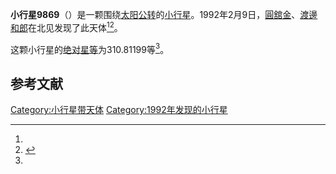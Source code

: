 {{Infobox planet
| bgcolour = #FFFFC0
| name = 9869 Yadoumaru
| symbol = 
| image = 
| caption = 
| discovery = yes
| discovery_ref = 
| discoverer = [[圓舘金|圓舘金]]、[[渡邊和郎|渡邊和郎]]
| discovery_site = [[北见|北见]] 
| discovered = 1992年2月9日
| designations = yes
| mp_name = 
| named_after = 
| alt_names = 1992 CD1/ 1952 DJ1 / 1996 HL15
| mp_category = [[主带小行星|主带小行星]]
| orbit_ref = <ref name="a">[http://ssd.jpl.nasa.gov/sbdb.cgi?sstr=9869 9869 Yadoumaru] {{Wayback|url=http://ssd.jpl.nasa.gov/sbdb.cgi?sstr=9869 |date=20210717071756 }}，小行星數據庫瀏覽器（JPL Small-Body Database Browser）－[[美国国家航空航天局|美国国家航空航天局]]喷气推进实验室</ref>
| epoch = 2456400.5 (2013年4月18日更新)
| aphelion = {{convert|2.6726982|AU|km|3|abbr=on|lk=out}}
| perihelion = {{convert|2.0532544|AU|km|3|abbr=on}}
| semimajor = {{convert|2.3629763|AU|km|3|abbr=on}}
| eccentricity = 0.1310728
| period = 1326.745061 [[日|日]]<br />3.63[[儒略年|儒略年]]
| avg_speed = 
| inclination = 2.91862
| asc_node = 187.79332
| mean_anomaly = 
| arg_peri = 310.81199
| satellites = 
| physical_characteristics = yes
| dimensions = 
| mass = 
| density = 
| surface_grav = 
| escape_velocity = 
| sidereal_day = 
| axial_tilt = 
| pole_ecliptic_lat = 
| pole_ecliptic_lon = 
| albedo = 
| temperatures= 
| temp_name1 = 
| mean_temp_1 = 
| max_temp_1 = 
| temp_name2 = 
| max_temp_2 = 
| spectral_type = 
| abs_magnitude = 310.81199
}}

'''小行星9869'''（{{lang-en|9869 Yadoumaru}}）是一颗围绕[[太阳|太阳]][[公转|公转]]的[[小行星|小行星]]。1992年2月9日，[[圓舘金|圓舘金]]、[[渡邊和郎|渡邊和郎]]在北见发现了此天体<ref name="a" /><ref>{{cite news|title=小行星列表|url=http://cfa-www.harvard.edu/iau/lists/NumberedMPs.txt|accessdate=2013-07-08|newspaper=哈佛大学|archive-date=2008-05-17|archive-url=https://web.archive.org/web/20080517010638/http://cfa-www.harvard.edu/iau/lists/NumberedMPs.txt|dead-url=no}}</ref>。

这颗小行星的[[绝对星等|绝对星等]]为310.81199等<ref name="a" />。

==参考文献==
{{reflist}}
{{Minor Planet Number|[[小行星9868|小行星9868]]|[[小行星9870|小行星9870]]}}

{{小天体}}

[[Category:小行星带天体|Category:小行星带天体]]
[[Category:1992年发现的小行星|Category:1992年发现的小行星]]


{{asteroid-stub}}